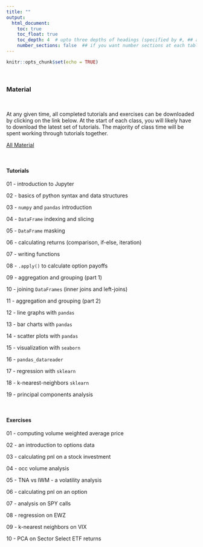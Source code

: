 ```yaml
---
title: ""
output:
  html_document:
    toc: true
    toc_float: true
    toc_depth: 4  # upto three depths of headings (specified by #, ## and ###)
    number_sections: false  ## if you want number sections at each table header
---
```


```r
knitr::opts_chunk$set(echo = TRUE)
```

&nbsp;

### **Material**

&nbsp;

At any given time, all completed tutorials and exercises can be downloaded by clicking on the link below.  At the start of each class, you will likely have to download the latest set of tutorials.  The majority of class time will be spent working through tutorials together.

[All Material](fm5990_fall_2019_material_20190829.zip)

&nbsp;

#### Tutorials

01 - introduction to Jupyter

02 - basics of python syntax and data structures

03 - `numpy` and `pandas` introduction

04 - `DataFrame` indexing and slicing

05 - `DataFrame` masking

06 - calculating returns (comparison, if-else, iteration)

07 - writing functions

08 - `.apply()` to calculate option payoffs 

09 - aggregation and grouping (part 1)

10 - joining `DataFrames` (inner joins and left-joins)

11 - aggregation and grouping (part 2)

<!-- 12 - occ volume analysis -->

12 - line graphs with `pandas`

13 - bar charts with `pandas`

14 - scatter plots with `pandas`

15 - visualization with `seaborn`

<!-- 17 - simulation (option pricing with Monte Carlo) -->

16 - `pandas_datareader`

17 - regression with `sklearn`

18 - k-nearest-neighbors `sklearn`

19 - principal components analysis

&nbsp;

#### Exercises

01 - computing volume weighted average price

02 - an introduction to options data

03 - calculating pnl on a stock investment

04 - occ volume analysis

05 - TNA vs IWM - a volatility analysis

06 - calculating pnl on an option

07 - analysis on SPY calls

08 - regression on EWZ

09 - k-nearest neighbors on VIX

10 - PCA on Sector Select ETF returns